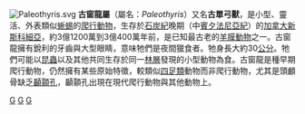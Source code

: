 {{Automatic taxobox
| taxon = Paleothyris
| authority = Carroll, 1969
| fossil_range = {{fossil_range|312|304}}
| image = Paleothyris BACKGROUND.JPG
| image_caption = 古窗龍的想像圖
| type_species = '''阿卡迪亞古窗龍<br>''Paleothyris acadiana'''''
| type_species_authority = Carroll, 1969 
}}

[[File:Paleothyris.svg|thumb]]
'''古窗龍屬'''（屬名：''Paleothyris''）又名'''古單弓獸'''，是小型、靈活、外表類似[[蜥蜴|蜥蜴]]的[[爬行動物|爬行動物]]，生存於[[石炭紀|石炭紀]]晚期（中[[賓夕法尼亞紀|賓夕法尼亞紀]]）的[[加拿大|加拿大]][[新斯科細亞|新斯科細亞]]，約3億1200萬到3億400萬年前，是已知最古老的[[羊膜動物|羊膜動物]]之一。古窗龍擁有銳利的牙齒與大型眼睛，意味牠們是夜間獵食者。牠身長大約30[[公分|公分]]。牠們可能以[[昆蟲|昆蟲]]以及其他共同生存於同一[[林層|林層]]發現的小型動物為食。古窗龍是種早期爬行動物，仍然擁有某些原始特徵，較類似[[四足類|四足類]]動物而非爬行動物，尤其是頭顱骨缺乏[[顳顬孔|顳顬孔]]，顳顬孔出現在現代爬行動物與其他動物上。
{{真爬行動物}}
{{Taxonbar|from=Q385570}}

[[Category:爬行動物|G]]
[[Category:石炭紀爬行動物|G]]
[[Category:1969年描述的分类群|G]]


{{Paleo-reptile-stub}}